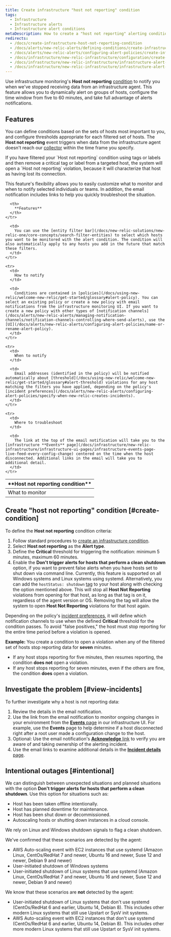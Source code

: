 ```yaml
---
title: Create infrastructure "host not reporting" condition
tags:
  - Infrastructure
  - Infrastructure alerts
  - Infrastructure alert conditions
metaDescription: How to create a "host not reporting" alerting condition for infrastructure monitoring.
redirects:
  - /docs/create-infrastructure-host-not-reporting-condition
  - /docs/alerts/new-relic-alerts/defining-conditions/create-infrastructure-host-not-reporting-condition
  - /docs/alerts/new-relic-alerts/configuring-alert-policies/create-infrastructure-host-not-reporting-condition
  - /docs/infrastructure/new-relic-infrastructure/configuration/create-infrastructure-host-not-reporting-condition
  - /docs/infrastructure/new-relic-infrastructure/infrastructure-alert-conditions/create-infrastructure-host-not-reporting-condition
  - /docs/infrastructure/new-relic-infrastructure/infrastructure-alert-conditions
---
```


Use infrastructure monitoring's **Host not reporting** [condition](/docs/infrastructure/new-relic-infrastructure/configuration/infrastructure-alerts-add-edit-or-view-host-alert-information) to notify you when we've stopped receiving data from an infrastructure agent. This feature allows you to dynamically alert on groups of hosts, configure the time window from five to 60 minutes, and take full advantage of alerts notifications.

## Features

You can define conditions based on the sets of hosts most important to you, and configure thresholds appropriate for each filtered set of hosts. The **Host not reporting** event triggers when data from the infrastructure agent doesn't reach our [collector](/docs/accounts-partnerships/education/getting-started-new-relic/glossary#collector) within the time frame you specify.

<Callout variant="caution">
  If you have filtered your `Host not reporting` condition using tags or labels and then remove a critical tag or label from a targeted host, the system will open a `Host not reporting` violation, because it will characterize that host as having lost its connection.
</Callout>

This feature's flexibility allows you to easily customize what to monitor and when to notify selected individuals or teams. In addition, the email notification includes links to help you quickly troubleshoot the situation.

<table>
  <thead>
    <tr>
      <th style={{ width: "200px" }}>
        **Host not reporting condition**
      </th>

      <th>
        **Features**
      </th>
    </tr>
  </thead>

  <tbody>
    <tr>
      <td>
        What to monitor
      </td>

      <td>
        You can use the [entity filter bar](/docs/new-relic-solutions/new-relic-one/core-concepts/search-filter-entities) to select which hosts you want to be monitored with the alert condition. The condition will also automatically apply to any hosts you add in the future that match these filters.
      </td>
    </tr>

    <tr>
      <td>
        How to notify
      </td>

      <td>
        Conditions are contained in [policies](/docs/using-new-relic/welcome-new-relic/get-started/glossary#alert-policy). You can select an existing policy or create a new policy with email notifications from the infrastructure monitoring UI. If you want to create a new policy with other types of [notification channels](/docs/alerts/new-relic-alerts/managing-notification-channels/notification-channels-controlling-where-send-alerts), use the [UI](/docs/alerts/new-relic-alerts/configuring-alert-policies/name-or-rename-alert-policy).
      </td>
    </tr>

    <tr>
      <td>
        When to notify
      </td>

      <td>
        Email addresses (identified in the policy) will be notified automatically about [threshold](/docs/using-new-relic/welcome-new-relic/get-started/glossary#alert-threshold) violations for any host matching the filters you have applied, depending on the policy's [incident preferences](/docs/alerts/new-relic-alerts/configuring-alert-policies/specify-when-new-relic-creates-incidents).
      </td>
    </tr>

    <tr>
      <td>
        Where to troubleshoot
      </td>

      <td>
        The link at the top of the email notification will take you to the [infrastructure **Events** page](/docs/infrastructure/new-relic-infrastructure/infrastructure-ui-pages/infrastructure-events-page-live-feed-every-config-change) centered on the time when the host disconnected. Additional links in the email will take you to additional detail.
      </td>
    </tr>
  </tbody>
</table>

## Create "host not reporting" condition [#create-condition]

To define the **Host not reporting** condition criteria:

1. Follow standard procedures to [create an infrastructure condition](/docs/infrastructure/new-relic-infrastructure/configuration/infrastructure-alerts-add-edit-or-view-host-alert-information).
2. Select **Host not reporting** as the **Alert type**.
3. Define the **Critical** threshold for triggering the notification: minimum 5 minutes, maximum 60 minutes.
4. Enable the **Don't trigger alerts for hosts that perform a clean shutdown** option, if you want to prevent false alerts when you have hosts set to shut down via command line. Currently, this feature is supported on all Windows systems and Linux systems using systemd.
    <Callout variant='tip'>
      Alternatively, you can add the `hostStatus: shutdown` [tag](/docs/new-relic-one/use-new-relic-one/core-concepts/use-tags-help-organize-find-your-data/) to your host along with checking the option mentioned above. This will stop all **Host Not Reporting** violations from opening for that host, as long as that tag is on it, regardless of the agent version or OS. Removing the tag will allow the system to open **Host Not Reporting** violations for that host again.
    </Callout>

Depending on the policy's [incident preferences](/docs/alerts/new-relic-alerts/configuring-alert-policies/specify-when-new-relic-creates-incidents), it will define which notification channels to use when the defined **Critical** threshold for the condition passes. To avoid "false positives," the host must stop reporting for the entire time period before a violation is opened.

**Example:** You create a condition to open a violation when any of the filtered set of hosts stop reporting data for **seven** minutes.

* If any host stops reporting for five minutes, then resumes reporting, the condition **does not** open a violation.
* If any host stops reporting for seven minutes, even if the others are fine, the condition **does** open a violation.

## Investigate the problem [#view-incidents]

To further investigate why a host is not reporting data:

1. Review the details in the email notification.
2. Use the link from the email notification to monitor ongoing changes in your environment from the [**Events** page](/docs/infrastructure/new-relic-infrastructure/infrastructure-ui-pages/infrastructure-events-page-live-feed-every-config-change) in our infrastructure UI. For example, use the **Events** page to help determine if a host disconnected right after a root user made a configuration change to the host.
3. Optional: Use the email notification's [**Acknowledge** link](/docs/alerts/new-relic-alerts/reviewing-alert-incidents/acknowledge-alert-incidents) to verify you are aware of and taking ownership of the alerting incident.
4. Use the email links to examine additional details in the [**Incident details** page](/docs/alerts/new-relic-alerts/reviewing-alert-incidents/view-incident-violation-details).

## Intentional outages [#intentional]

We can distinguish between unexpected situations and planned situations with the option **Don't trigger alerts for hosts that perform a clean shutdown**. Use this option for situations such as:

* Host has been taken offline intentionally.
* Host has planned downtime for maintenance.
* Host has been shut down or decommissioned.
* Autoscaling hosts or shutting down instances in a cloud console.

We rely on Linux and Windows shutdown signals to flag a clean shutdown.

We've confirmed that these scenarios are detected by the agent:

* AWS Auto-scaling event with EC2 instances that use systemd (Amazon Linux, CentOs/RedHat 7 and newer, Ubuntu 16 and newer, Suse 12 and newer, Debian 9 and newer)
* User-initiated shutdown of Windows systems
* User-initiated shutdown of Linux systems that use systemd (Amazon Linux, CentOs/RedHat 7 and newer, Ubuntu 16 and newer, Suse 12 and newer, Debian 9 and newer)

We know that these scenarios are **not** detected by the agent:

* User-initiated shutdown of Linux systems that don't use systemd (CentOs/RedHat 6 and earlier, Ubuntu 14, Debian 8). This includes other modern Linux systems that still use Upstart or SysV init systems.
* AWS Auto-scaling event with EC2 instances that don't use systemd (CentOs/RedHat 6 and earlier, Ubuntu 14, Debian 8). This includes other more modern Linux systems that still use Upstart or SysV init systems.
